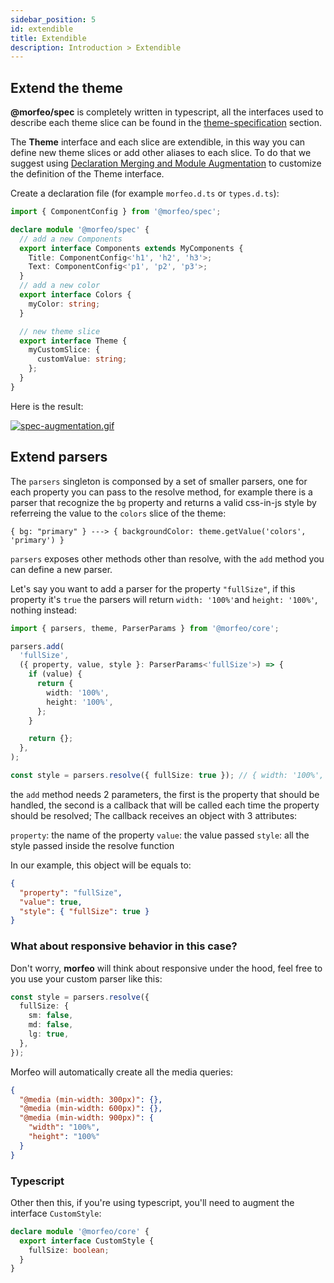 ```yaml
---
sidebar_position: 5
id: extendible
title: Extendible
description: Introduction > Extendible
---
```


## Extend the theme

**@morfeo/spec** is completely written in typescript, all the interfaces used to describe each theme slice can be found in the [theme-specification](../theme-specification.mdx) section.

The **Theme** interface and each slice are extendible, in this way you can define new theme slices or add other aliases to each slice.
To do that we suggest using [Declaration Merging and Module Augmentation](https://www.typescriptlang.org/docs/handbook/declaration-merging.html) to customize the definition of the Theme interface.

Create a declaration file (for example `morfeo.d.ts` or `types.d.ts`):

```typescript title="morfeo.d.ts"
import { ComponentConfig } from '@morfeo/spec';

declare module '@morfeo/spec' {
  // add a new Components
  export interface Components extends MyComponents {
    Title: ComponentConfig<'h1', 'h2', 'h3'>;
    Text: ComponentConfig<'p1', 'p2', 'p3'>;
  }
  // add a new color
  export interface Colors {
    myColor: string;
  }

  // new theme slice
  export interface Theme {
    myCustomSlice: {
      customValue: string;
    };
  }
}
```

Here is the result:

[![spec-augmentation.gif](https://i.postimg.cc/L6WmdNX2/spec-augmentation.gif)](https://postimg.cc/sv5k7P7N)

## Extend parsers

The `parsers` singleton is componsed by a set of smaller parsers, one for each property you can pass to the resolve method, for example there is a parser that recognize the `bg` property and returns a valid css-in-js style by referreing the value to the `colors` slice of the theme:

`{ bg: "primary" } ---> { backgroundColor: theme.getValue('colors', 'primary') }`

`parsers` exposes other methods other than resolve, with the `add` method you can define a new parser.

Let's say you want to add a parser for the property `"fullSize"`, if this property it's `true` the parsers will return `width: '100%'`and `height: '100%'`, nothing instead:

```typescript
import { parsers, theme, ParserParams } from '@morfeo/core';

parsers.add(
  'fullSize',
  ({ property, value, style }: ParserParams<'fullSize'>) => {
    if (value) {
      return {
        width: '100%',
        height: '100%',
      };
    }

    return {};
  },
);

const style = parsers.resolve({ fullSize: true }); // { width: '100%', height: '100%' }
```

the `add` method needs 2 parameters, the first is the property that should be handled, the second is a callback that will be called each time the property should be resolved; The callback receives an object with 3 attributes:

`property`: the name of the property
`value`: the value passed
`style`: all the style passed inside the resolve function

In our example, this object will be equals to:

```json
{
  "property": "fullSize",
  "value": true,
  "style": { "fullSize": true }
}
```

### What about responsive behavior in this case?

Don't worry, **morfeo** will think about responsive under the hood, feel free to you use your custom parser like this:

```typescript
const style = parsers.resolve({
  fullSize: {
    sm: false,
    md: false,
    lg: true,
  },
});
```

Morfeo will automatically create all the media queries:

```json
{
  "@media (min-width: 300px)": {},
  "@media (min-width: 600px)": {},
  "@media (min-width: 900px)": {
    "width": "100%",
    "height": "100%"
  }
}
```

### Typescript

Other then this, if you're using typescript, you'll need to augment the interface `CustomStyle`:

```typescript title="morfeo.d.ts"
declare module '@morfeo/core' {
  export interface CustomStyle {
    fullSize: boolean;
  }
}
```
